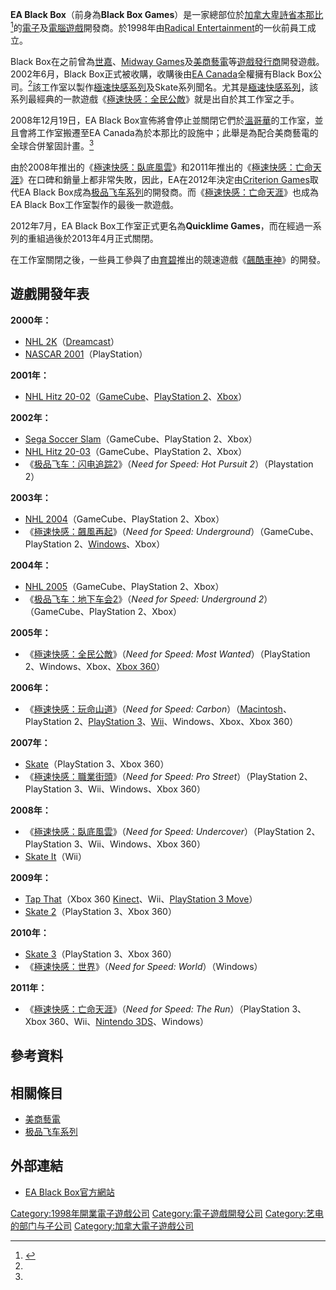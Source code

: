 {{Refimprove|time=2019-03-18T22:44:11+00:00}}
{{noteTA|G1=Games}}
{{Infobox company
| name                = EA Black Box
| name_en             =
| logo                = EA Black Box Logo.jpg
| caption             = 
| type                = [[美商藝電|美商藝電]]子公司
| predecessor         = Black Box Games（1998年－2002年）
| foundation          = 1998年
| founder             = 
| defunct             = 2013年4月
| location            = [[加拿大|加拿大]][[卑詩省|卑詩省]][[本那比|本那比]]<ref name="IGN Black Box"/>
| industry            = [[電子遊戲產業|電子遊戲產業]]
| products            = [[极品飞车系列|极品飞车系列]]、Skate系列
| owner               = [[美商藝電|美商藝電]]
| num_employees       = 350<ref name="Gamasutra report">{{cite web | url=http://www.gamasutra.com/php-bin/news_index.php?story=21974 | title=Report: EA Black Box Lays Off Majority of Staff | publisher=Gamasutra | date=2009-01-12 | accessdate=2011-12-14 | author=Remo, Chris | archive-date=2012-01-14 | archive-url=https://web.archive.org/web/20120114174616/http://www.gamasutra.com/php-bin/news_index.php?story=21974 | dead-url=no }}</ref>
| parent              = [[美商藝電|美商藝電]]
| homepage            = {{URL|http://www.eablackbox.com}}
}}
'''EA Black Box'''（前身為'''Black Box Games'''）是一家總部位於[[加拿大|加拿大]][[卑詩省|卑詩省]][[本那比|本那比]]<ref name="IGN Black Box">{{cite web | url=http://games.ign.com/objects/027/027081.html | title=IGN: Black Box | publisher=IGN | accessdate=2011-12-14 | deadurl=yes | archiveurl=https://web.archive.org/web/20111205161922/http://games.ign.com/objects/027/027081.html | archivedate=2011-12-05 }}</ref>的[[電子遊戲|電子]]及[[電腦遊戲|電腦遊戲]]開發商。於1998年由[[Radical_Entertainment|Radical Entertainment]]的一伙前員工成立。

Black Box在之前曾為[[世嘉公司|世嘉]]、[[Midway_Games|Midway Games]]及[[美商藝電|美商藝電]]等[[遊戲發行商|遊戲發行商]]開發遊戲。2002年6月，Black Box正式被收購，收購後由[[EA_Canada|EA Canada]]全權擁有Black Box公司。<ref name="Gamasutra report"/>該工作室以製作[[極速快感系列|極速快感系列]]及Skate系列聞名。尤其是[[極速快感系列|極速快感系列]]，該系列最經典的一款遊戲《[[極速快感：全民公敵|極速快感：全民公敵]]》就是出自於其工作室之手。

2008年12月19日，EA Black Box宣佈將會停止並關閉它們於[[溫哥華|溫哥華]]的工作室，並且會將工作室搬遷至EA Canada為於本那比的設施中；此舉是為配合美商藝電的全球合併鞏固計畫。<ref name="IGN Black Box"/>

由於2008年推出的《[[極速快感：臥底風雲|極速快感：臥底風雲]]》和2011年推出的《[[極速快感：亡命天涯|極速快感：亡命天涯]]》在口碑和銷量上都非常失敗，因此，EA在2012年決定由[[Criterion_Games|Criterion Games]]取代EA Black Box成為[[极品飞车系列|极品飞车系列]]的開發商。而《[[極速快感：亡命天涯|極速快感：亡命天涯]]》也成為EA Black Box工作室製作的最後一款遊戲。

2012年7月，EA Black Box工作室正式更名為'''Quicklime Games'''，而在經過一系列的重組過後於2013年4月正式關閉。

在工作室關閉之後，一些員工參與了由[[育碧|育碧]]推出的競速遊戲《[[飆酷車神|飆酷車神]]》的開發。

== 遊戲開發年表 ==
'''2000年：'''
* [[NHL_2K|NHL 2K]]（[[Dreamcast|Dreamcast]]）
* [[NASCAR_2001|NASCAR 2001]]（PlayStation）

'''2001年：'''
* [[NHL_Hitz_20-02|NHL Hitz 20-02]]（[[GameCube|GameCube]]、[[PlayStation_2|PlayStation 2]]、[[Xbox_(遊戲機)|Xbox]]）

'''2002年：'''
* [[Sega_Soccer_Slam|Sega Soccer Slam]]（GameCube、PlayStation 2、Xbox）
* [[NHL_Hitz_20-03|NHL Hitz 20-03]]（GameCube、PlayStation 2、Xbox）
* 《[[极品飞车：闪电追踪2|极品飞车：闪电追踪2]]》（''Need for Speed: Hot Pursuit 2''）（Playstation 2）

'''2003年：'''
* [[NHL_2004|NHL 2004]]（GameCube、PlayStation 2、Xbox）
* 《[[极品飞车：地下狂飙|極速快感：飆風再起]]》（''Need for Speed: Underground''）（GameCube、PlayStation 2、[[个人电脑|Windows]]、Xbox）

'''2004年：'''
* [[NHL_2005|NHL 2005]]（GameCube、PlayStation 2、Xbox）
* 《[[极品飞车：地下车会2|极品飞车：地下车会2]]》（''Need for Speed: Underground 2''）（GameCube、PlayStation 2、Xbox）

'''2005年：'''
* 《[[極速快感：全民公敵|極速快感：全民公敵]]》（''Need for Speed: Most Wanted''）（PlayStation 2、Windows、Xbox、[[Xbox_360|Xbox 360]]）

'''2006年：'''
* 《[[極速快感：玩命山道|極速快感：玩命山道]]》（''Need for Speed: Carbon''）（[[Macintosh|Macintosh]]、PlayStation 2、[[PlayStation_3|PlayStation 3]]、[[Wii|Wii]]、Windows、Xbox、Xbox 360）

'''2007年：'''
* [[Skate|Skate]]（PlayStation 3、Xbox 360）
* 《[[極速快感：職業街頭|極速快感：職業街頭]]》（''Need for Speed: Pro Street''）（PlayStation 2、PlayStation 3、Wii、Windows、Xbox 360）

'''2008年：'''
* 《[[極速快感：臥底風雲|極速快感：臥底風雲]]》（''Need for Speed: Undercover''）（PlayStation 2、PlayStation 3、Wii、Windows、Xbox 360）
* [[Skate_It|Skate It]]（Wii）

'''2009年：'''
* [[Tap_That|Tap That]]（Xbox 360 [[Kinect|Kinect]]、Wii、[[PlayStation_3_Move|PlayStation 3 Move]]）
* [[Skate_2|Skate 2]]（PlayStation 3、Xbox 360）

'''2010年：'''
* [[Skate_3|Skate 3]]（PlayStation 3、Xbox 360）
* 《[[極速快感：世界|極速快感：世界]]》（''Need for Speed: World''）（Windows）

'''2011年：'''
* 《[[極速快感：亡命天涯|極速快感：亡命天涯]]》（''Need for Speed: The Run''）（PlayStation 3、Xbox 360、Wii、[[Nintendo_3DS|Nintendo 3DS]]、Windows）

== 參考資料 ==
{{reflist}}

== 相關條目 ==
* [[美商藝電|美商藝電]]
* [[极品飞车系列|极品飞车系列]]

== 外部連結 ==
* [http://www.eablackbox.com EA Black Box官方網站]{{Wayback|url=http://www.eablackbox.com/ |date=20110207141022 }}

{{极品飞车系列}}
{{艺电}}
[[Category:1998年開業電子遊戲公司|Category:1998年開業電子遊戲公司]]
[[Category:電子遊戲開發公司|Category:電子遊戲開發公司]]
[[Category:艺电的部门与子公司|Category:艺电的部门与子公司]]
[[Category:加拿大電子遊戲公司|Category:加拿大電子遊戲公司]]